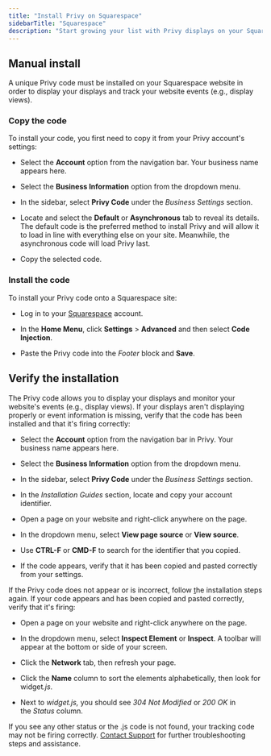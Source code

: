 ```yaml
---
title: "Install Privy on Squarespace"
sidebarTitle: "Squarespace"
description: "Start growing your list with Privy displays on your Squarespace site."
---
```


## Manual install

A unique Privy code must be installed on your Squarespace website in order to display your displays and track your website events (e.g., display views).

### Copy the code

To install your code, you first need to copy it from your Privy account's settings:

* Select the **Account** option from the navigation bar. Your business name appears here. 

* Select the **Business Information** option from the dropdown menu. 

* In the sidebar, select **Privy Code** under the *Business Settings* section. 

* Locate and select the **Default** or **Asynchronous** tab to reveal its details. The default code is the preferred method to install Privy and will allow it to load in line with everything else on your site. Meanwhile, the asynchronous code will load Privy last.

* Copy the selected code.



### Install the code

To install your Privy code onto a Squarespace site:

* Log in to your [Squarespace](https://login.squarespace.com/) account.

* In the **Home Menu**, click **Settings** > **Advanced** and then select **Code Injection**.

* Paste the Privy code into the *Footer* block and **Save**. 



## Verify the installation

The Privy code allows you to display your displays and monitor your website's events (e.g., display views). If your displays aren't displaying properly or event information is missing, verify that the code has been installed and that it's firing correctly:

* Select the **Account** option from the navigation bar in Privy. Your business name appears here. 

* Select the **Business Information** option from the dropdown menu. 

* In the sidebar, select **Privy Code** under the *Business Settings* section. 

* In the *Installation Guides* section, locate and copy your account identifier.

* Open a page on your website and right-click anywhere on the page.

* In the dropdown menu, select **View page source** or **View source**.

* Use **CTRL-F** or **CMD-F** to search for the identifier that you copied.



* If the code appears, verify that it has been copied and pasted correctly from your settings.

If the Privy code does not appear or is incorrect, follow [t](https://help.privy.com/article/367-install-privy-on-squarespace#h_6ecaf55f-0719-4b8e-9df8-bbe43b1cf9e7)he installation steps again. If your code appears and has been copied and pasted correctly, verify that it's firing: 

* Open a page on your website and right-click anywhere on the page.

* In the dropdown menu, select **Inspect Element** or **Inspect**. A toolbar will appear at the bottom or side of your screen.

* Click the **Network** tab, then refresh your page. 

* Click the **Name** column to sort the elements alphabetically, then look for widge&#x74;*.js*. 

* Next to *widget.js,* you should see *304 Not Modified* or *200 OK* in the *Status* column.



If you see any other status or the .js code is not found, your tracking code may not be firing correctly. [Contact Support](mailto:support@privy.com) for further troubleshooting steps and assistance.